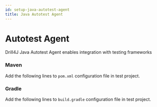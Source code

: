 ```yaml
---
id: setup-java-autotest-agent
title: Java Autotest Agent
---
```


# Autotest Agent

Drill4J Java Autotest Agent enables integration with testing frameworks

### Maven

Add the following lines to `pom.xml` configuration file in test project.

### Gradle

Add the following lines to `build.gradle` configuration file in test project.

```language-groovy
```
